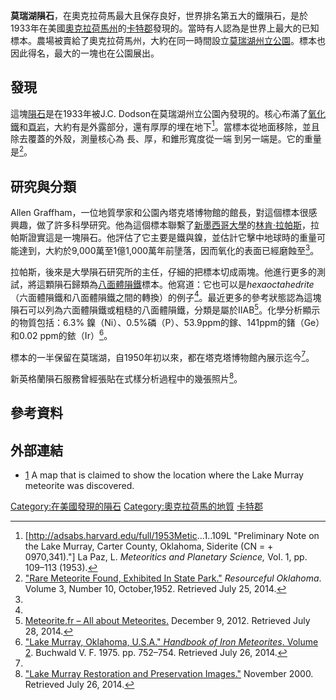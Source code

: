 {{Infobox meteorite
| Name =莫瑞湖隕石 
| Type = 鐵
| Class = Magmatic
| Group = IIAB
| Country = 美國
| Region = 奧克拉荷馬
| Fall_date = 9000萬至11000萬年前
| Found_date = 1933
| TKW = {{convert|600|lb|kg}}
}}

'''莫瑞湖隕石'''，在奧克拉荷馬最大且保存良好，世界排名第五大的鐵隕石，是於1933年在美國[[奧克拉荷馬州|奧克拉荷馬州]]的[[卡特縣_(奧克拉荷馬州)|卡特郡]]發現的。當時有人認為是世界上最大的已知標本。農場被賣給了奧克拉荷馬州，大約在同一時間設立[[莫瑞湖州立公園|莫瑞湖州立公園]]。標本也因此得名，最大的一塊也在公園展出。

== 發現 ==
這塊[[隕石|隕石]]是在1933年被J.C. Dodson在莫瑞湖州立公園內發現的。核心布滿了[[氧化鐵|氧化鐵]]和[[頁岩|頁岩]]，大約有{{convert|4|in|cm}}是外露部分，還有厚厚的{{convert|6|in|cm}}埋在地下<ref name="LaPaz">[http://adsabs.harvard.edu/full/1953Metic...1..109L "Preliminary Note on the Lake Murray, Carter County, Oklahoma, Siderite (CN = + 0970,341)."] La Paz, L. ''Meteoritics and Planetary Science,'' Vol. 1, pp. 109–113 (1953).</ref>。當標本從地面移除，並且除去覆蓋的外殼，測量核心為 {{convert|30|inch|m}}長、{{convert|9|inch|cm}}厚，和錐形寬度從一端 {{convert|24|inch|cm}}到另一端是{{convert|9|inch|cm}}。它的重量是{{convert|600|lb|kg}}<ref name="ResourcefulOK">[http://digital.library.okstate.edu/oktoday/1950s/1952/1952-10.pdf "Rare Meteorite Found, Exhibited In State Park."] {{Wayback|url=http://digital.library.okstate.edu/oktoday/1950s/1952/1952-10.pdf |date=20160303223501 }} ''Resourceful Oklahoma''. Volume 3, Number 10, October,1952. Retrieved July 25, 2014.</ref>。

== 研究與分類 ==
Allen Graffham，一位地質學家和公園內塔克塔博物館的館長，對這個標本很感興趣，做了許多科學研究。他為這個標本聯繫了[[新墨西哥大學|新墨西哥大學]]的[[林肯·拉帕斯|林肯·拉帕斯]]，拉帕斯證實這是一塊隕石。他評估了它主要是鐵與鎳，並估計它擊中地球時的重量可能達到{{convert|2000|lb|kg}}，大約於9,000萬至1億1,000萬年前墬落，因而氧化的表面已經磨蝕{{convert|5| in|cm}}至{{convert|6| in|cm}}<ref name="ResourcefulOK"/>。

拉帕斯，後來是大學隕石研究所的主任，仔細的把標本切成兩塊。他進行更多的測試，將這顆隕石歸類為[[八面體隕鐵|八面體隕鐵]]標本。他寫道：它也可以是''hexaoctahedrite''（六面體隕鐵和八面體隕鐵之間的轉換）的例子<ref name="LaPaz"/>。最近更多的參考狀態認為這塊隕石可以列為六面體隕鐵或粗糙的八面體隕鐵，分類是屬於IIAB<ref>[http://www.meteorite.fr/en/classification/ironchem.htm Meteorite.fr – All about Meteorites.] {{webarchive|url=https://web.archive.org/web/20141016080910/http://www.meteorite.fr/en/classification/ironchem.htm |date=2014-10-16 }} December 9, 2012. Retrieved July 28, 2014.</ref>。化學分析顯示的物質包括：6.3% 鎳（Ni）、0.5%磷（P）、53.9ppm的鎵、141ppm的鍺（Ge）和0.02 ppm的銥（Ir）<ref name="manoa">[http://evols.library.manoa.hawaii.edu/bitstream/handle/10524/35689/vol2-Lag-Len(LO).pdf  "Lake Murray, Oklahoma, U.S.A." ''Handbook of Iron Meteorites''. Volume 2]. Buchwald V. F. 1975. pp. 752–754. Retrieved July 26, 2014.</ref>。

標本的一半保留在莫瑞湖，自1950年初以來，都在塔克塔博物館內展示迄今<ref name="manoa"/>。

新英格蘭隕石服務曾經張貼在式樣分析過程中的幾張照片<ref>[http://www.meteorlab.com/METEORLAB2001dev/labphoto/LakeMurray.htm  "Lake Murray Restoration and Preservation Images."] November 2000. Retrieved July 26, 2014.</ref>。

== 參考資料 ==
{{reflist}}

== 外部連結 ==
* [http://www.oklahomahistory.net/ttphotos5a/MeteorMap5a.jpg] A map that is claimed to show the location where the Lake Murray meteorite was discovered.

{{coord missing|Oklahoma}}

[[Category:在美國發現的隕石|Category:在美國發現的隕石]]
[[Category:奧克拉荷馬的地質|Category:奧克拉荷馬的地質]]
[[Category:奧克拉荷馬|卡特郡]]